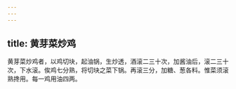 ```yaml
---
---
---
```

title: 黄芽菜炒鸡
---



黄芽菜炒鸡者，以鸡切块，起油锅，生炒透，酒滚二三十次，加酱油后，滚二三十次，下水滚。俟鸡七分熟，将切块之菜下锅。再滚三分，加糖、葱各料。惟菜须滚熟搀用。每一鸡用油四两。